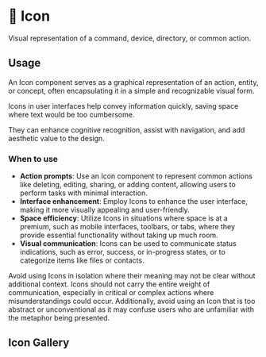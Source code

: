 
# 💠 Icon


Visual representation of a command, device, directory, or common action.

## Usage

An Icon component serves as a graphical representation of an action, entity, or concept, often encapsulating it in a simple and recognizable visual form.

Icons in user interfaces help convey information quickly, saving space where text would be too cumbersome. 

They can enhance cognitive recognition, assist with navigation, and add aesthetic value to the design.

### When to use
- **Action prompts**: Use an Icon component to represent common actions like deleting, editing, sharing, or adding content, allowing users to perform tasks with minimal interaction.
- **Interface enhancement**: Employ Icons to enhance the user interface, making it more visually appealing and user-friendly.
- **Space efficiency**: Utilize Icons in situations where space is at a premium, such as mobile interfaces, toolbars, or tabs, where they provide essential functionality without taking up much room.
- **Visual communication**: Icons can be used to communicate status indications, such as error, success, or in-progress states, or to categorize items like files or contacts.

Avoid using Icons in isolation where their meaning may not be clear without additional context. Icons should not carry the entire weight of communication, especially in critical or complex actions where misunderstandings could occur. Additionally, avoid using an Icon that is too abstract or unconventional as it may confuse users who are unfamiliar with the metaphor being presented.

## Icon Gallery

<IconGallery />